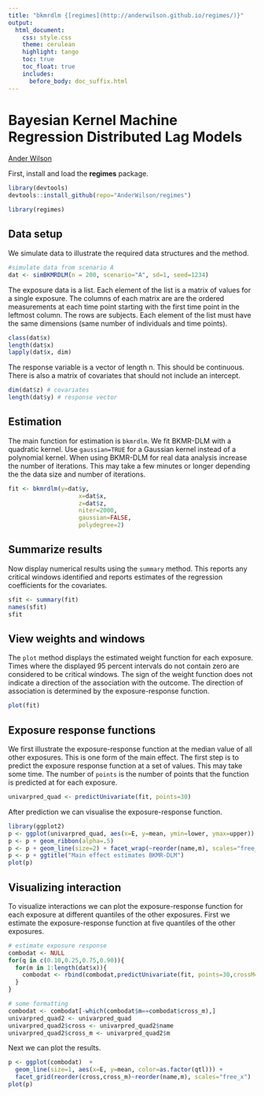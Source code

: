 ```yaml
---
title: "bkmrdlm {[regimes](http://anderwilson.github.io/regimes/)}"
output:
  html_document:
    css: style.css
    theme: cerulean
    highlight: tango
    toc: true
    toc_float: true
    includes:
      before_body: doc_suffix.html
---
```




# Bayesian Kernel Machine Regression Distributed Lag Models
[Ander Wilson](http://anderwilson.github.io/)

First, install and load the **regimes** package.

```r
library(devtools)
devtools::install_github(repo="AnderWilson/regimes")
```

```r
library(regimes)
```

## Data setup

We simulate data to illustrate the required data structures and the method.

```r
#simulate data from scenario A
dat <- simBKMRDLM(n = 200, scenario="A", sd=1, seed=1234)
```

The exposure data is a list. Each element of the list is a matrix of values for a single exposure. The columns of each matrix are are the ordered measurements at each time point starting with the first time point in the leftmost column. The rows are subjects. Each element of the list must have the same dimensions (same number of individuals and time points).

```r
class(dat$x)
length(dat$x)
lapply(dat$x, dim)
```


The response variable is a vector of length n. This should be continuous. There is also a matrix of covariates that should not include an intercept.
```r
dim(dat$z) # covariates
length(dat$y) # response vector
```

## Estimation

The main function for estimation is `bkmrdlm`. We fit BKMR-DLM with a quadratic kernel. Use `gaussian=TRUE` for a Gaussian kernel instead of a polynomial kernel. When using BKMR-DLM for real data analysis increase the number of iterations. This may take a few minutes or longer depending the the data size and number of iterations.

```r
fit <- bkmrdlm(y=dat$y,
                    x=dat$x,
                    z=dat$z,
                    niter=2000,
                    gaussian=FALSE,
                    polydegree=2)
```


## Summarize results

Now display numerical results using the `summary` method. This reports any critical windows identified and reports estimates of the regression coefficients for the covariates.

```r
sfit <- summary(fit)
names(sfit)
sfit
```

## View weights and windows

The `plot` method displays the estimated weight function for each exposure. Times where the displayed 95 percent intervals do not contain zero are considered to be critical windows. The sign of the weight function does not indicate a direction of the association with the outcome. The direction of association is determined by the exposure-response function.

```r
plot(fit)
```


## Exposure response functions

We first illustrate the exposure-response function at the median value of all other exposures. This is one form of the main effect. The first step is to predict the exposure response function at a set of values. This may take some time. The number of `points` is the number of points that the function is predicted at for each exposure.

```r
univarpred_quad <- predictUnivariate(fit, points=30) 
```

After prediction we can visualise the exposure-response function.

```r
library(ggplot2)
p <- ggplot(univarpred_quad, aes(x=E, y=mean, ymin=lower, ymax=upper))
p <- p + geom_ribbon(alpha=.5) 
p <- p + geom_line(size=2) + facet_wrap(~reorder(name,m), scales="free_x")
p <- p + ggtitle("Main effect estimates BKMR-DLM")
plot(p)
```


## Visualizing interaction

To visualize interactions we can plot the exposure-response function for each exposure at different quantiles of the other exposures. First we estimate the exposure-response function at five quantiles of the other exposures. 

```r
# estimate exposure response
combodat <- NULL
for(q in c(0.10,0.25,0.75,0.90)){
  for(m in 1:length(dat$x)){
    combodat <- rbind(combodat,predictUnivariate(fit, points=30,crossM=m, qtl=q))
  }
}

# some formatting
combodat <- combodat[-which(combodat$m==combodat$cross_m),]
univarpred_quad2 <- univarpred_quad
univarpred_quad2$cross <- univarpred_quad2$name
univarpred_quad2$cross_m <- univarpred_quad2$m
```

Next we can plot the results.

```r
p <- ggplot(combodat)  +
  geom_line(size=1, aes(x=E, y=mean, color=as.factor(qtl))) +
  facet_grid(reorder(cross,cross_m)~reorder(name,m), scales="free_x")
plot(p)
```

